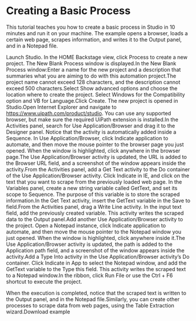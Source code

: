 ﻿# Creating a Basic Process

This tutorial teaches you how to create a basic process in Studio in 10 minutes and run it on your machine. The example opens a browser, loads a certain web page, scrapes information, and writes it to the Output panel, and in a Notepad file.

Launch Studio. In the HOME Backstage view, click Process to create a new project. The New Blank Process window is displayed.In the New Blank Process window:Enter a name for the new project and a description that summaries what you are aiming to do with this automation project.The project name cannot exceed 128 characters, and the description cannot exceed 500 characters.Select Show advanced options and choose the location where to create the project. Select Windows for the Compatibility option and VB for Language.Click Create. The new project is opened in Studio.Open Internet Explorer and navigate to https://www.uipath.com/product/studio. You can use any supported browser, but make sure the required UiPath extension is installed.In the Activities panel, search for Use Application/Browser and drag it to the Designer panel. Notice that the activity is automatically added inside a Sequence.  In Use Application/Browser, click Indicate application to automate, and then move the mouse pointer to the browser page you just opened. When the window is highlighted, click anywhere in the browser page.The Use Application/Browser activity is updated, the URL is added to the Browser URL field, and a screenshot of the window appears inside the activity.From the Activities panel, add a Get Text activity to the Do container of the Use Application/Browser activity. Click Indicate in IE, and click on the text that you want to scrape from the previously loaded web page. In the Variables panel, create a new string variable called GetText, and set its scope to Sequence. The purpose of this variable is to store the scraped information.In the Get Text activity, insert the GetText variable in the Save to field.From the Activities panel, drag a Write Line activity. In the input text field, add the previously created variable. This activity writes the scraped data to the Output panel.Add another Use Application/Browser activity to the project. Open a Notepad instance, click Indicate application to automate, and then move the mouse pointer to the Notepad window you just opened. When the window is highlighted, click anywhere inside it.The Use Application/Browser activity is updated, the path is added to the Application path field, and a screenshot of the window appears inside the activity.Add a Type Into activity in the Use Application/Browser activity’s Do container. Click Indicate in App to select the Notepad window, and add the GetText variable to the Type this field. This activity writes the scraped text to a Notepad window.In the ribbon, click Run File or use the Ctrl + F6 shortcut to execute the project.

When the execution is completed, notice that the scraped text is written to the Output panel, and in the Notepad file.Similarly, you can create other processes to scrape data from web pages, using the Table Extraction wizard.Download example
